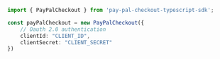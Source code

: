 ```typescript index.ts
import { PayPalCheckout } from 'pay-pal-checkout-typescript-sdk';

const payPalCheckout = new PayPalCheckout({
    // Oauth 2.0 authentication
    clientId: "CLIENT_ID",
    clientSecret: "CLIENT_SECRET"
})
```